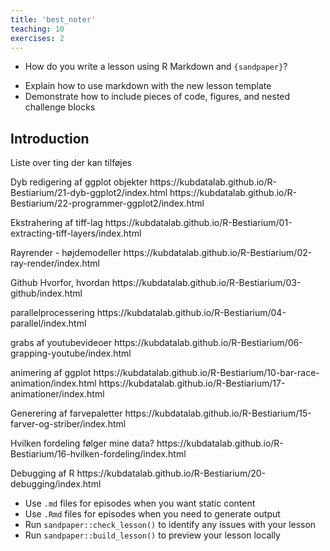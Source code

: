 ```yaml
---
title: 'best_noter'
teaching: 10
exercises: 2
---
```


:::::::::::::::::::::::::::::::::::::: questions 

- How do you write a lesson using R Markdown and `{sandpaper}`?

::::::::::::::::::::::::::::::::::::::::::::::::

::::::::::::::::::::::::::::::::::::: objectives

- Explain how to use markdown with the new lesson template
- Demonstrate how to include pieces of code, figures, and nested challenge blocks

::::::::::::::::::::::::::::::::::::::::::::::::

## Introduction

Liste over ting der kan tilføjes

Dyb redigering af ggplot objekter https://kubdatalab.github.io/R-Bestiarium/21-dyb-ggplot2/index.html
https://kubdatalab.github.io/R-Bestiarium/22-programmer-ggplot2/index.html

Ekstrahering af tiff-lag
https://kubdatalab.github.io/R-Bestiarium/01-extracting-tiff-layers/index.html

Rayrender - højdemodeller
https://kubdatalab.github.io/R-Bestiarium/02-ray-render/index.html

Github
Hvorfor, hvordan
https://kubdatalab.github.io/R-Bestiarium/03-github/index.html

parallelprocessering
https://kubdatalab.github.io/R-Bestiarium/04-parallel/index.html

grabs af youtubevideoer
https://kubdatalab.github.io/R-Bestiarium/06-grapping-youtube/index.html

animering af ggplot
https://kubdatalab.github.io/R-Bestiarium/10-bar-race-animation/index.html
https://kubdatalab.github.io/R-Bestiarium/17-animationer/index.html

Generering af farvepaletter
https://kubdatalab.github.io/R-Bestiarium/15-farver-og-striber/index.html

Hvilken fordeling følger mine data?
https://kubdatalab.github.io/R-Bestiarium/16-hvilken-fordeling/index.html

Debugging af R
https://kubdatalab.github.io/R-Bestiarium/20-debugging/index.html



::::::::::::::::::::::::::::::::::::: keypoints 

- Use `.md` files for episodes when you want static content
- Use `.Rmd` files for episodes when you need to generate output
- Run `sandpaper::check_lesson()` to identify any issues with your lesson
- Run `sandpaper::build_lesson()` to preview your lesson locally

::::::::::::::::::::::::::::::::::::::::::::::::

